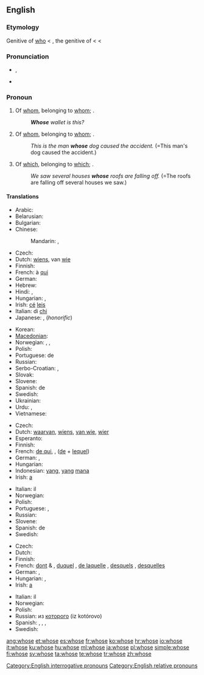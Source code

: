 ==English==

{{rank|woman|want|home|234|whose|words|given|hands}}

===Etymology===
Genitive of [[who]] < {{etyl|ang}} {{term|hwæs|lang=ang}}, the genitive of {{term|hwa|lang=ang}} < {{proto|Germanic|hwas}} < {{proto|Indo-European|kʷos}}

===Pronunciation===
* {{a|UK|US}} {{IPA|/huːz/}}, {{SAMPA|/hu:z/}}
*: {{audio|en-us-whose.ogg|Audio (US)}}
*: {{rhymes|uːz}}
* {{homophones|who's}}

===Pronoun===
{{en-pron}}

# Of [[whom]], belonging to [[whom]]; {{non-gloss definition|used as an interrogative pronoun}}.
#: '''''Whose''' wallet is this?''
# Of [[whom]], belonging to [[whom]]; {{non-gloss definition|used as a relative pronoun}}.
#: ''This is the man '''whose''' dog caused the accident.'' (=This man's dog caused the accident.)
# {{context|formerly|_|proscribed}} Of [[which]], belonging to [[which]]; {{non-gloss definition|used as a relative pronoun}}.
#: ''We saw several houses '''whose''' roofs are falling off.'' (=The roofs are falling off several houses we saw.)

====Translations====
{{trans-top|of whom (interrogative)}}
* Arabic: {{t-|ar|لمن|tr=líman}}
* Belarusian: {{t|be|чый|tr=čyj|xs=Belarusian}}
* Bulgarian: {{t|bg|чий|tr=čij}}
* Chinese:
*: Mandarin: {{t-|cmn|誰|alt=誰的|sc=Hani}},  {{t-|cmn|谁|alt=谁的|tr=shuí-de, shéi-de|sc=Hani}}
* Czech: {{t-|cs|čí}}
* Dutch: [[wiens]], van [[wie]]
* Finnish: {{t-|fi|kenen}}
* French: à [[qui]]
* German: {{t+|de|wessen}}
* Hebrew: {{onym|he||[[של|שֶׁל]] [[מי|מִי]]|tr=shel mi}}
* Hindi: {{t|hi|जिसका|tr=jiskā|xs=Hindi}},  {{t|hi|किसका|tr=kiskā|xs=Hindi}}
* Hungarian: {{t|hu|kié}}, {{t|hu|kinek}}
* Irish: [[cé#Irish|cé]] [[leis#Irish|leis]]
* Italian: di [[chi]]
* Japanese: {{t+|ja|誰|alt=誰の|tr=だれの, dáre-no}}, {{t+|ja|どなた|alt=どなたの|tr=dónata-no}} (''honorific'')
{{trans-mid}}
* Korean: {{t|ko|누구의|tr=nugu-ui|sc=Hang}}
* [[Macedonian]]: {{t|mk|чиј|tr=čij}}
* Norwegian: {{t|no|hvem sin}}, {{t|no|hvems}},  {{t+|no|hvis}}
* Polish: {{t+|pl|czyj}}
* Portuguese: de {{t+|pt|quem}}
* Russian: {{t+|ru|чей|tr=čej}}
* Serbo-Croatian: {{tø|sh|чији|alt=чѝјӣ|sc=Cyrl|xs=Serbo-Croatian}},  {{tø|sh|čiji|alt=čìjī|xs=Serbo-Croatian}}
* Slovak: {{t-|sk|čí}}
* Slovene: {{t+|sl|čigav|m}}
* Spanish: de {{t+|es|quién}}
* Swedish: {{t|sv|vems}}
* Ukrainian: {{t|uk|чий|tr=čyj|xs=Ukrainian}}
* Urdu: {{t|ur|جس کا|tr=jis kā|xs=Urdu}},  {{t|ur|کس کا|tr=kis kā|xs=Urdu}}
* Vietnamese: {{t|vi|của ai|xs=Vietnamese}}
{{trans-bottom}}

{{trans-top|of whom (relative)}}
* Czech: {{t+|cs|jehož|m|n}} {{t+|cs|jejíž|f}} {{t+|cs|jejichž|p}}
* Dutch: [[waarvan]], [[wiens]], [[van wie]], [[wier]]
* Esperanto: {{t-|eo|kies|xs=Esperanto}}
* Finnish: {{t+|fi|jonka}}
* French: [[de qui]], {{t+|fr|dont}}, {{t+|fr|duquel}} ([[de]] + [[lequel]])
* German: {{t+|de|dessen|m|n}}, {{t+|de|deren|f|p}}
* Hungarian: {{t|hu|akinek}}
* Indonesian: [[yang]], [[yang]] [[mana]]
* Irish: [[a#Irish|a]] {{i|indirect relative followed by resumptive possessive pronoun}}
{{trans-mid}}
* Italian: il {{t+|it|cui}}
* Norwegian: {{t+|no|hvis}}
* Polish: {{t+|pl|który|m}}
* Portuguese: {{t+|pt|cujo|m}}, {{t+|pt|cuja|f}}
* Russian: {{t+|ru|чей|tr=čej}}
* Slovene: {{t+|sl|čigar}}
* Spanish: de {{t+|es|quien}}
* Swedish: {{t+|sv|vars}}
{{trans-bottom}}

{{trans-top|of which (relative)}}
* Czech: {{t+|cs|jehož|m|n}} {{t+|cs|jejíž|f}} {{t+|cs|jejichž|p}}
* Dutch: {{t+|nl|waarvan}}
* Finnish: {{t+|fi|jonka}}
* French: [[dont]] {{m|f}} & {{p}}, [[duquel]] {{m}}, [[de laquelle]] {{f}}, [[desquels]] {{p}}, [[desquelles]] {{f|p}}
* German: {{t+|de|dessen|m|n}}, {{t+|de|deren|f|p}}
* Hungarian: {{t|hu|aminek}}, {{t|hu|amelynek}}
* Irish: [[a#Irish|a]] {{i|indirect relative followed by resumptive possessive pronoun}}
{{trans-mid}}
* Italian: il {{t+|it|cui}}
* Norwegian: {{t+|no|hvis}}
* Polish: {{t+|pl|który|m}}
* Russian: из [[который|которого]] (iz kotórovo)
* Spanish: {{t+|es|cuyo|m}}, {{t-|es|cuya|f}}, {{t-|es|cuyos|p}}, {{t-|es|cuyas|f|p}}
* Swedish: {{t+|sv|vars}}
{{trans-bottom}}

[[Category:English interrogative pronouns]]
[[Category:English relative pronouns]]

[[ang:whose]]
[[et:whose]]
[[es:whose]]
[[fr:whose]]
[[ko:whose]]
[[hr:whose]]
[[io:whose]]
[[it:whose]]
[[ku:whose]]
[[hu:whose]]
[[ml:whose]]
[[ja:whose]]
[[pl:whose]]
[[simple:whose]]
[[fi:whose]]
[[sv:whose]]
[[ta:whose]]
[[te:whose]]
[[tr:whose]]
[[zh:whose]]